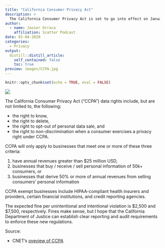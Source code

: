 ```yaml
---
title: "California Consumer Privacy Act"
description: > 
  The California Consumer Privacy Act is set to go into effect on January 1, 2020. The CCPA, similar in nature to GDPR, will provide California residents with new consumer data rights.
author:
  - name: Javier Orraca
    affiliation: Scatter Podcast
date: 01-04-2020
categories:
  - Privacy
output:
  distill::distill_article:
    self_contained: false
    toc: true
preview: images/CCPA.jpg
---
```


```r
knitr::opts_chunk$set(echo = TRUE, eval = FALSE)
```

![](./images/CCPA.jpg)

The California Consumer Privacy Act ("CCPA") data rights include, but are not limited to, the following:

* the right to know,
* the right to delete,
* the right to opt-out of personal data sale, and
* the right to non-discrimination when a consumer exercises a privacy right under CCPA.

CCPA will only apply to businesses that meet one or more of these three criteria:

1) have annual revenues greater than $25 million USD,
2) businesses that buy / receive / sell personal information of 50k+ consumers, or
3) businesses that derive 50% or	more	of	annual	revenues	from	selling	consumers’ personal information

CCPA exempt businesses include HIPAA-compliant health insurers and providers, certain financial institutions, and credit reporting agencies.

The expected fine per unintentional and intentional violation is $2,500 and $7,500, respectively. Fines make sense, but I hope that the California Department of Justice can establish clear reporting and audit requirements to enforce these new regulations.

Source:

* CNET's [oveview of CCPA](https://www.cnet.com/news/ccpa-is-here-californias-privacy-law-gives-you-new-rights/)